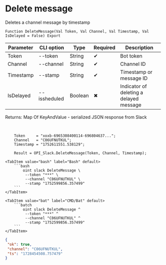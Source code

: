 ﻿---
sidebar_position: 4
description: Delete message and other functions to work with Slack in the Open Integration Package, a free open-source integration library for 1C:Enterprise 8, OneScript and CLI
keywords: [1C, 1С, 1С:Enterprise, 1С:Enterprise 8.3, API, Integration, Services, Exchange, OneScript, CLI, Slack]
---


# Delete message
 Deletes a channel message by timestamp



`Function DeleteMessage(Val Token, Val Channel, Val Timestamp, Val IsDelayed = False) Export`

  | Parameter | CLI option | Type | Required | Description |
  |-|-|-|-|-|
  | Token | --token | String | &#x2714; | Bot token |
  | Channel | --channel | String | &#x2714; | Channel ID |
  | Timestamp | --stamp | String | &#x2714; | Timestamp or message ID |
  | IsDelayed | --issheduled | Boolean | &#x2716; | Indicator of deleting a delayed message |

  
  Returns:  Map Of KeyAndValue - serialized JSON response from Slack

<br/>




```bsl title="1C:Enterprise/OneScript code example"
    Token     = "xoxb-6965308400114-696804637...";
    Channel   = "C06UFNUTKUL";
    Timestamp = "1752611551.538129";

    Result = OPI_Slack.DeleteMessage(Token, Channel, Timestamp);
```
 

 <Tabs>
  
    <TabItem value="bash" label="Bash" default>
        ```bash
            oint slack DeleteMessage \
             --token "***" \
             --channel "C06UFNUTKUL" \
             --stamp "1752599856.357499"
        ```
    </TabItem>
  
    <TabItem value="bat" label="CMD/Bat" default>
        ```batch
            oint slack DeleteMessage ^
             --token "***" ^
             --channel "C06UFNUTKUL" ^
             --stamp "1752599856.357499"
        ```
    </TabItem>
</Tabs>


```json title="Result"
{
 "ok": true,
 "channel": "C06UFNUTKUL",
 "ts": "1728454508.757479"
}
```
